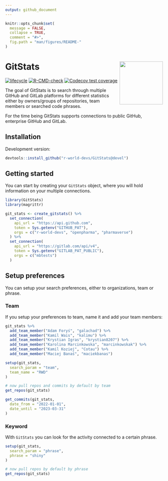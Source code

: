 ```yaml
---
output: github_document
---
```


<!-- README.md is generated from README.Rmd. Please edit that file -->

```r
knitr::opts_chunk$set(
  message = FALSE,
  collapse = TRUE,
  comment = "#>",
  fig.path = "man/figures/README-"
)
```

# GitStats <img src="man/figures/GitStats_logo.png" align="right" height="138" style="float:right; height:138px;"/>

<!-- badges: start -->
[![lifecycle](https://img.shields.io/badge/lifecycle-experimental-orange.svg)](https://lifecycle.r-lib.org/articles/stages.html#experimental)
[![R-CMD-check](https://github.com/r-world-devs/GitStats/workflows/R-CMD-check/badge.svg)](https://github.com/r-world-devs/GitStats/actions)
[![Codecov test coverage](https://codecov.io/gh/r-world-devs/GitStats/branch/devel/graph/badge.svg)](https://app.codecov.io/gh/r-world-devs/GitStats?branch=devel)
<!-- badges: end -->

The goal of GitStats is to search through multiple GitHub and GitLab platforms for different statistics either by owners/groups of repositories, team members or searched code phrases.

For the time being GitStats supports connections to public GitHub, enterprise GitHub and GitLab.

## Installation

Development version:

```r
devtools::install_github("r-world-devs/GitStats@devel")
```

## Getting started

You can start by creating your `GitStats` object, where you will hold information on your multiple connections.

```r
library(GitStats)
library(magrittr)

git_stats <- create_gitstats() %>%
  set_connection(
    api_url = "https://api.github.com",
    token = Sys.getenv("GITHUB_PAT"),
    orgs = c("r-world-devs", "openpharma", "pharmaverse")
  ) %>%
  set_connection(
    api_url = "https://gitlab.com/api/v4",
    token = Sys.getenv("GITLAB_PAT_PUBLIC"),
    orgs = c("mbtests")
  )
```

## Setup preferences

You can setup your search preferences, either to organizations, team or phrase. 

### Team

If you setup your preferences to team, name it and add your team members:

```r
git_stats %>%
  add_team_member("Adam Foryś", "galachad") %>%
  add_team_member("Kamil Wais", "kalimu") %>%
  add_team_member("Krystian Igras", "krystian8207") %>%
  add_team_member("Karolina Marcinkowska", "marcinkowskak") %>%
  add_team_member("Kamil Koziej", "Cotau") %>%
  add_team_member("Maciej Banaś", "maciekbanas")

setup(git_stats,
  search_param = "team",
  team_name = "RWD"
)

# now pull repos and commits by default by team
get_repos(git_stats)

get_commits(git_stats,
  date_from = "2022-01-01",
  date_until = "2023-03-31"
)
```

### Keyword

With `GitStats` you can look for the activity connected to a certain phrase.

```r
setup(git_stats,
  search_param = "phrase",
  phrase = "shiny"
)

# now pull repos by default by phrase
get_repos(git_stats)
```
